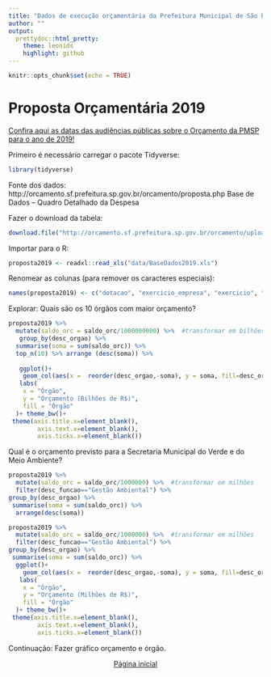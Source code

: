 ```yaml
---
title: "Dados de execução orçamentária da Prefeitura Municipal de São Paulo utilizando R"
author: ""
output:
  prettydoc::html_pretty:
    theme: leonids
    highlight: github
---
```


```r
knitr::opts_chunk$set(echo = TRUE)
```
# Proposta Orçamentária 2019

[Confira aqui as datas das audiências públicas sobre o Orçamento da PMSP para o ano de 2019!](http://www.saopaulo.sp.leg.br/blog/destaques-do-orcamento-2019/)

Primeiro é necessário carregar o pacote Tidyverse:
```r
library(tidyverse)

```
Fonte dos dados: 
http://orcamento.sf.prefeitura.sp.gov.br/orcamento/proposta.php
Base de Dados – Quadro Detalhado da Despesa 

Fazer o download da tabela:
```r

download.file("http://orcamento.sf.prefeitura.sp.gov.br/orcamento/uploads/2019/BaseDados.xls", destfile = "data/BaseDados2019.xls", mode = "wb")

```
Importar para o R:
```r
proposta2019 <- readxl::read_xls("data/BaseDados2019.xls")

```

Renomear as colunas (para remover os caracteres especiais):
```r
names(proposta2019) <- c("dotacao", "exercicio_empresa", "exercicio", "administracao", "orgao", "desc_orgao", "unidade", "desc_unidade", "funcao", "desc_funcao", "subfuncao", "desc_subfuncao", "programa", "desc_programa", "papa", "proj_ativ", "desc_proj_ativ", "cta_despesa", "desc_cta_despesa", "fonte", "desc_fonte", "cod_nro_emnd_nota", "saldo_orc", "agenda", "desc_agenda", "eixo", "desc_eixo", "ppa")
```


Explorar:
Quais são os 10 órgãos com maior orçamento?
```r
proposta2019 %>% 
  mutate(saldo_orc = saldo_orc/1000000000) %>%  #transformar em bilhões
   group_by(desc_orgao) %>%  
  summarise(soma = sum(saldo_orc)) %>% 
  top_n(10) %>% arrange (desc(soma)) %>% 
  
   ggplot()+
    geom_col(aes(x =  reorder(desc_orgao,-soma), y = soma, fill=desc_orgao))+
   labs(
    x = "Órgão", 
    y = "Orçamento (Bilhões de R$)",
    fill = "Órgão"
  )+ theme_bw()+
 theme(axis.title.x=element_blank(),
        axis.text.x=element_blank(),
        axis.ticks.x=element_blank())
```



Qual é o orçamento previsto para a Secretaria Municipal do Verde e do Meio Ambiente?
```r
proposta2019 %>% 
  mutate(saldo_orc = saldo_orc/1000000) %>%  #transformar em milhões
  filter(desc_funcao=="Gestão Ambiental") %>% 
group_by(desc_orgao) %>% 
 summarise(soma = sum(saldo_orc)) %>% 
  arrange(desc(soma))
```

```r
proposta2019 %>% 
  mutate(saldo_orc = saldo_orc/1000000) %>%  #transformar em milhões
  filter(desc_funcao=="Gestão Ambiental") %>% 
group_by(desc_orgao) %>% 
 summarise(soma = sum(saldo_orc)) %>% 
  ggplot()+
    geom_col(aes(x =  reorder(desc_orgao,-soma), y = soma, fill=desc_orgao))+
   labs(
    x = "Órgão", 
    y = "Orçamento (Milhões de R$)",
    fill = "Órgão"
  )+ theme_bw()+
 theme(axis.title.x=element_blank(),
        axis.text.x=element_blank(),
        axis.ticks.x=element_blank())
```


Continuação: Fazer gráfico orçamento e órgão.




<center>[Página inicial](index.html)
</center>